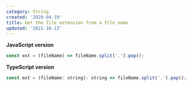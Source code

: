 ```yaml
---
category: String
created: '2020-04-19'
title: Get the file extension from a file name
updated: '2021-10-13'
---
```


**JavaScript version**

```js
const ext = (fileName) => fileName.split('.').pop();
```

**TypeScript version**

```js
const ext = (fileName: string): string => fileName.split('.').pop();
```
